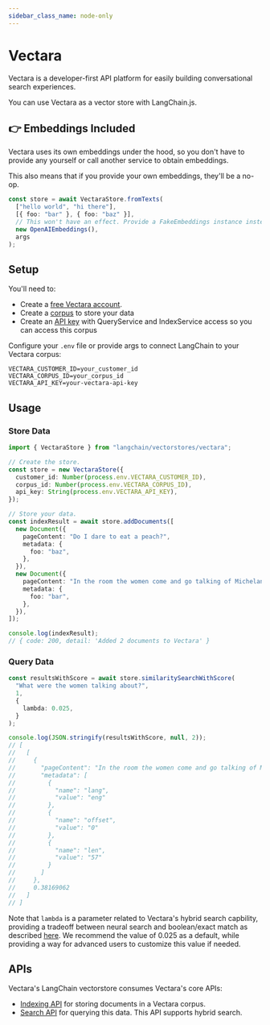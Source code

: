 ```yaml
---
sidebar_class_name: node-only
---
```


# Vectara

Vectara is a developer-first API platform for easily building conversational search experiences.

You can use Vectara as a vector store with LangChain.js.

## 👉 Embeddings Included

Vectara uses its own embeddings under the hood, so you don't have to provide any yourself or call another service to obtain embeddings.

This also means that if you provide your own embeddings, they'll be a no-op.

```typescript
const store = await VectaraStore.fromTexts(
  ["hello world", "hi there"],
  [{ foo: "bar" }, { foo: "baz" }],
  // This won't have an effect. Provide a FakeEmbeddings instance instead for clarity.
  new OpenAIEmbeddings(),
  args
);
```

## Setup

You'll need to:

- Create a [free Vectara account](https://console.vectara.com/signup).
- Create a [corpus](https://docs.vectara.com/docs/console-ui/creating-a-corpus) to store your data
- Create an [API key](https://docs.vectara.com/docs/common-use-cases/app-authn-authz/api-keys) with QueryService and IndexService access so you can access this corpus

Configure your `.env` file or provide args to connect LangChain to your Vectara corpus:

```
VECTARA_CUSTOMER_ID=your_customer_id
VECTARA_CORPUS_ID=your_corpus_id
VECTARA_API_KEY=your-vectara-api-key
```

## Usage

### Store Data

```typescript
import { VectaraStore } from "langchain/vectorstores/vectara";

// Create the store.
const store = new VectaraStore({
  customer_id: Number(process.env.VECTARA_CUSTOMER_ID),
  corpus_id: Number(process.env.VECTARA_CORPUS_ID),
  api_key: String(process.env.VECTARA_API_KEY),
});

// Store your data.
const indexResult = await store.addDocuments([
  new Document({
    pageContent: "Do I dare to eat a peach?",
    metadata: {
      foo: "baz",
    },
  }),
  new Document({
    pageContent: "In the room the women come and go talking of Michelangelo",
    metadata: {
      foo: "bar",
    },
  }),
]);

console.log(indexResult);
// { code: 200, detail: 'Added 2 documents to Vectara' }
```

### Query Data

```typescript
const resultsWithScore = await store.similaritySearchWithScore(
  "What were the women talking about?",
  1,
  {
    lambda: 0.025,
  }
);

console.log(JSON.stringify(resultsWithScore, null, 2));
// [
//   [
//     {
//       "pageContent": "In the room the women come and go talking of Michelangelo",
//       "metadata": [
//         {
//           "name": "lang",
//           "value": "eng"
//         },
//         {
//           "name": "offset",
//           "value": "0"
//         },
//         {
//           "name": "len",
//           "value": "57"
//         }
//       ]
//     },
//     0.38169062
//   ]
// ]
```

Note that `lambda` is a parameter related to Vectara's hybrid search capbility, providing a tradeoff between neural search and boolean/exact match as described [here](https://docs.vectara.com/docs/api-reference/search-apis/lexical-matching). We recommend the value of 0.025 as a default, while providing a way for advanced users to customize this value if needed.

## APIs

Vectara's LangChain vectorstore consumes Vectara's core APIs:

- [Indexing API](https://docs.vectara.com/docs/indexing-apis/indexing) for storing documents in a Vectara corpus.
- [Search API](https://docs.vectara.com/docs/search-apis/search) for querying this data. This API supports hybrid search.

